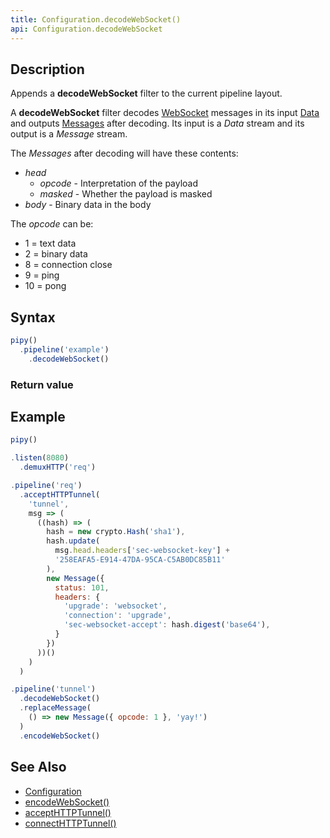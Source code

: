 ```yaml
---
title: Configuration.decodeWebSocket()
api: Configuration.decodeWebSocket
---
```


## Description

Appends a **decodeWebSocket** filter to the current pipeline layout.

A **decodeWebSocket** filter decodes [WebSocket](https://en.wikipedia.org/wiki/WebSocket) messages in its input [Data](/reference/api/Data) and outputs [Messages](/reference/api/Message) after decoding. Its input is a _Data_ stream and its output is a _Message_ stream.

<FilterDiagram
  name="decodeWebSocket"
  input="Data"
  output="Message"
/>

The _Messages_ after decoding will have these contents:

* _head_
  - _opcode_ - Interpretation of the payload
  - _masked_ - Whether the payload is masked
* _body_ - Binary data in the body

The _opcode_ can be:

* 1 = text data
* 2 = binary data
* 8 = connection close
* 9 = ping
* 10 = pong

## Syntax

``` js
pipy()
  .pipeline('example')
    .decodeWebSocket()
```

### Return value

<ReturnValue/>

## Example

``` js
pipy()

.listen(8080)
  .demuxHTTP('req')

.pipeline('req')
  .acceptHTTPTunnel(
    'tunnel',
    msg => (
      ((hash) => (
        hash = new crypto.Hash('sha1'),
        hash.update(
          msg.head.headers['sec-websocket-key'] +
          '258EAFA5-E914-47DA-95CA-C5AB0DC85B11'
        ),
        new Message({
          status: 101,
          headers: {
            'upgrade': 'websocket',
            'connection': 'upgrade',
            'sec-websocket-accept': hash.digest('base64'),
          }
        })
      ))()
    )
  )

.pipeline('tunnel')
  .decodeWebSocket()
  .replaceMessage(
    () => new Message({ opcode: 1 }, 'yay!')
  )
  .encodeWebSocket()
```

## See Also

* [Configuration](/reference/api/Configuration)
* [encodeWebSocket()](/reference/api/Configuration/encodeWebSocket)
* [acceptHTTPTunnel()](/reference/api/Configuration/acceptHTTPTunnel)
* [connectHTTPTunnel()](/reference/api/Configuration/connectHTTPTunnel)
